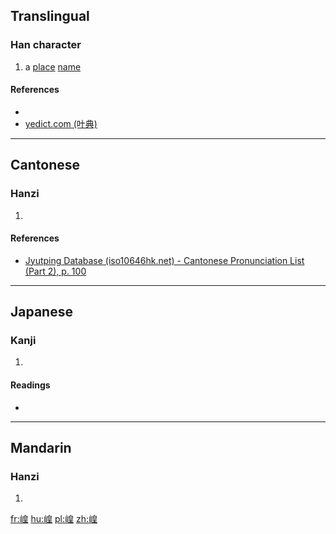 ==Translingual==

===Han character===
{{Han char|rn=46|rad=山|as=09|sn=12|four=26714|canj=UHAG|ids=⿰山皇}}

# a [[place]] [[name]]

====References====
* {{Han ref|kx=0315.190|dkj=08242|dj=0616.110|hdz=10787.130|uh=5D32|ud=23858|bh=D8EE|bd=55534}}
* [http://yedict.com/htm/5D/5D32.htm yedict.com (叶典)]

----

==Cantonese==

===Hanzi===
{{yue-hanzi|jyut=[[wong4]]|y=wong4}}

# {{defn|lang=yue|sort=山09}}

====References====
* [http://www.iso10646hk.net/jp/document/download.jsp Jyutping Database (iso10646hk.net) - Cantonese Pronunciation List (Part 2), p. 100]

----

==Japanese==

===Kanji===
{{ja-kanji|grade=|rs=山09}}

# {{defn|lang=ja|sort=山09}}

====Readings====
* {{ja-readings|on=[[こう]] (kō), [[わう]] (wau)|kun=}}

----

==Mandarin==

===Hanzi===
{{cmn-hanzi|pin=[[huáng]] ([[huang2]]), [[xí]] ([[xi2]])|wg=huang<sup>2</sup>, hsi<sup>2</sup>}}

# {{defn|lang=cmn|sort=山09}}

[[fr:崲]]
[[hu:崲]]
[[pl:崲]]
[[zh:崲]]